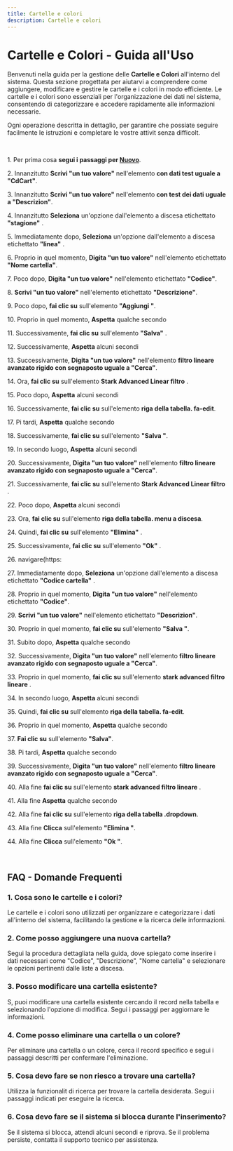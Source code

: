```yaml
---
title: Cartelle e colori
description: Cartelle e colori
---
```

# Cartelle e Colori \- Guida all\'Uso

Benvenuti nella guida per la gestione delle **Cartelle e Colori** all\'interno del sistema\. Questa sezione  progettata per aiutarvi a comprendere come aggiungere\, modificare e gestire le cartelle e i colori in modo efficiente\. Le cartelle e i colori sono essenziali per l\'organizzazione dei dati nel sistema\, consentendo di categorizzare e accedere rapidamente alle informazioni necessarie\.

Ogni operazione  descritta in dettaglio\, per garantire che possiate seguire facilmente le istruzioni e completare le vostre attivit senza difficolt\.

&nbsp;

1\. Per prima cosa **segui i passaggi per [Nuovo](/docs/Z_Operazioni%20base/Nuovo)**\.

2\. Innanzitutto **Scrivi \"un tuo valore\"** nell\'elemento **con dati test uguale a \"CdCart\"**\.

3\. Innanzitutto **Scrivi \"un tuo valore\"** nell\'elemento **con test dei dati uguale a \"Descrizion\"**\.

4\. Innanzitutto **Seleziona** un\'opzione dall\'elemento a discesa etichettato **\"stagione\"** \.

5\. Immediatamente dopo\, **Seleziona** un\'opzione dall\'elemento a discesa etichettato **\"linea\"** \.

6\. Proprio in quel momento\, **Digita \"un tuo valore\"** nell\'elemento etichettato **\"Nome cartella\"**\.

7\. Poco dopo\, **Digita \"un tuo valore\"** nell\'elemento etichettato **\"Codice\"**\.

8\. **Scrivi \"un tuo valore\"** nell\'elemento etichettato **\"Descrizione\"**\.

9\. Poco dopo\, **fai clic su** sull\'elemento **\"Aggiungi \"**\.

10\. Proprio in quel momento\, **Aspetta** qualche secondo

11\. Successivamente\, **fai clic su** sull\'elemento **\"Salva\"** \.

12\. Successivamente\, **Aspetta** alcuni secondi

13\. Successivamente\, **Digita \"un tuo valore\"** nell\'elemento **filtro lineare avanzato rigido con segnaposto uguale a \"Cerca\"**\.

14\. Ora\, **fai clic su** sull\'elemento **Stark Advanced Linear filtro** \.

15\. Poco dopo\, **Aspetta** alcuni secondi

16\. Successivamente\, **fai clic su** sull\'elemento **riga della tabella\. fa\-edit**\.

17\. Pi tardi\, **Aspetta** qualche secondo

18\. Successivamente\, **fai clic su** sull\'elemento **\"Salva \"**\.

19\. In secondo luogo\, **Aspetta** alcuni secondi

20\. Successivamente\, **Digita \"un tuo valore\"** nell\'elemento **filtro lineare avanzato rigido con segnaposto uguale a \"Cerca\"**\.

21\. Successivamente\, **fai clic su** sull\'elemento **Stark Advanced Linear filtro** \.

22\. Poco dopo\, **Aspetta** alcuni secondi

23\. Ora\, **fai clic su** sull\'elemento **riga della tabella\. menu a discesa**\.

24\. Quindi\, **fai clic su** sull\'elemento **\"Elimina\"** \.

25\. Successivamente\, **fai clic su** sull\'elemento **\"Ok\"** \.

26\. navigare\(https\:

27\. Immediatamente dopo\, **Seleziona** un\'opzione dall\'elemento a discesa etichettato **\"Codice cartella\"** \.

28\. Proprio in quel momento\, **Digita \"un tuo valore\"** nell\'elemento etichettato **\"Codice\"**\.

29\. **Scrivi \"un tuo valore\"** nell\'elemento etichettato **\"Descrizion\"**\.

30\. Proprio in quel momento\, **fai clic su** sull\'elemento **\"Salva \"**\.

31\. Subito dopo\, **Aspetta** qualche secondo

32\. Successivamente\, **Digita \"un tuo valore\"** nell\'elemento **filtro lineare avanzato rigido con segnaposto uguale a \"Cerca\"**\.

33\. Proprio in quel momento\, **fai clic su** sull\'elemento **stark advanced filtro lineare** \.

34\. In secondo luogo\, **Aspetta** alcuni secondi

35\. Quindi\, **fai clic su** sull\'elemento **riga della tabella\. fa\-edit**\.

36\. Proprio in quel momento\, **Aspetta** qualche secondo

37\. **Fai clic su** sull\'elemento **\"Salva\"**\.

38\. Pi tardi\, **Aspetta** qualche secondo

39\. Successivamente\, **Digita \"un tuo valore\"** nell\'elemento **filtro lineare avanzato rigido con segnaposto uguale a \"Cerca\"**\.

40\. Alla fine **fai clic su** sull\'elemento **stark advanced filtro lineare** \.

41\. Alla fine **Aspetta** qualche secondo

42\. Alla fine **fai clic su** sull\'elemento **riga della tabella \.dropdown**\.

43\. Alla fine **Clicca** sull\'elemento **\"Elimina \"**\.

44\. Alla fine **Clicca** sull\'elemento **\"Ok \"**\.

&nbsp;

## FAQ \- Domande Frequenti

### 1\. **Cosa sono le cartelle e i colori\?**

Le cartelle e i colori sono utilizzati per organizzare e categorizzare i dati all\'interno del sistema\, facilitando la gestione e la ricerca delle informazioni\.

### 2\. **Come posso aggiungere una nuova cartella\?**

Segui la procedura dettagliata nella guida\, dove  spiegato come inserire i dati necessari come \"Codice\"\, \"Descrizione\"\, \"Nome cartella\" e selezionare le opzioni pertinenti dalle liste a discesa\.

### 3\. **Posso modificare una cartella esistente\?**

S\, puoi modificare una cartella esistente cercando il record nella tabella e selezionando l\'opzione di modifica\. Segui i passaggi per aggiornare le informazioni\.

### 4\. **Come posso eliminare una cartella o un colore\?**

Per eliminare una cartella o un colore\, cerca il record specifico e segui i passaggi descritti per confermare l\'eliminazione\.

### 5\. **Cosa devo fare se non riesco a trovare una cartella\?**

Utilizza la funzionalit di ricerca per trovare la cartella desiderata\. Segui i passaggi indicati per eseguire la ricerca\.

### 6\. **Cosa devo fare se il sistema si blocca durante l\'inserimento\?**

Se il sistema si blocca\, attendi alcuni secondi e riprova\. Se il problema persiste\, contatta il supporto tecnico per assistenza\.